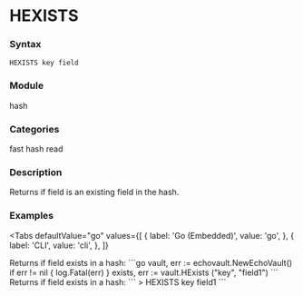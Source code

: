 
# HEXISTS

### Syntax
```
HEXISTS key field
```

### Module
<span className="acl-category">hash</span>

### Categories 
<span className="acl-category">fast</span>
<span className="acl-category">hash</span>
<span className="acl-category">read</span>


### Description 
Returns if field is an existing field in the hash.

### Examples

<Tabs
  defaultValue="go"
  values={[
    { label: 'Go (Embedded)', value: 'go', },
    { label: 'CLI', value: 'cli', },
  ]}
>
  <TabItem value="go">
    Returns if field exists in a hash:
    ```go
    vault, err := echovault.NewEchoVault()
    if err != nil {
      log.Fatal(err)
    }
    exists, err := vault.HExists ("key", "field1")
    ```
  </TabItem>
  <TabItem value="cli">
    Returns if field exists in a hash:
    ```
    > HEXISTS key field1
    ```
  </TabItem>
</Tabs>
